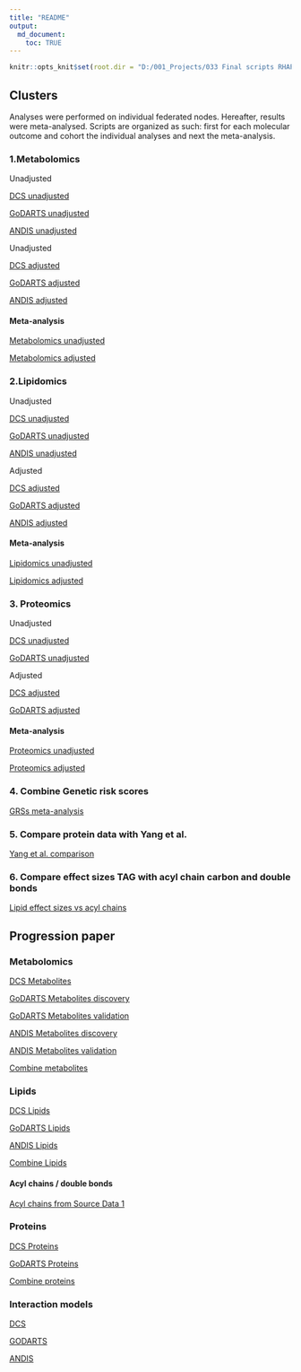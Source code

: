 ```yaml
---
title: "README"
output: 
  md_document:
    toc: TRUE
---
```


```r
knitr::opts_knit$set(root.dir = "D:/001_Projects/033 Final scripts RHAPSODY/")
```

## Clusters

Analyses were performed on individual federated nodes. Hereafter, results were meta-analysed. Scripts are organized as such: first for each molecular outcome and cohort the individual analyses and next the meta-analysis.

### 1.Metabolomics 

Unadjusted

[DCS unadjusted](https://github.com/roderickslieker/RHAPSODY/blob/master/001%20Clusters/000-DCS_GLM_metabolomics_OneVsAll.md)

[GoDARTS unadjusted](https://github.com/roderickslieker/RHAPSODY/blob/master/001%20Clusters/000-GoDARTS_GLM_metabolomics_OneVsAll.md)

[ANDIS unadjusted](https://github.com/roderickslieker/RHAPSODY/blob/master/001%20Clusters/000%20ANDIS_GLM_metabolomics%20_OneVsAll.md)

Unadjusted

[DCS adjusted](https://github.com/roderickslieker/RHAPSODY/blob/master/001%20Clusters/000-DCS_GLM_metabolomics_OneVsAll_adjusted.md)

[GoDARTS adjusted](https://github.com/roderickslieker/RHAPSODY/blob/master/001%20Clusters/000-GoDARTS_GLM_metabolomics_OneVsAll_adjusted.md)

[ANDIS adjusted](https://github.com/roderickslieker/RHAPSODY/blob/master/001%20Clusters/000-ANDIS_GLM_metabolomics_OneVsAll_adjusted.md)


#### Meta-analysis

[Metabolomics unadjusted](https://github.com/roderickslieker/RHAPSODY/blob/master/001%20Clusters/001%20Combine_Metabolomics_GLM_Clusters.md)

[Metabolomics adjusted](https://github.com/roderickslieker/RHAPSODY/blob/master/001%20Clusters/001_Combine_Metabolomics_GLM_Clusters_Adjusted.md)

### 2.Lipidomics

Unadjusted

[DCS unadjusted](https://github.com/roderickslieker/RHAPSODY/blob/master/001%20Clusters/000%20DCS_GLM_lipidomics_OneVsAll.md)

[GoDARTS unadjusted](https://gihub.com/roderickslieker/RHAPSODY/blob/master/001%20Clusters/000%20GoDARTS_GLM_metabolomics_OneVsAll.Rmd)

[ANDIS unadjusted](https://github.com/roderickslieker/RHAPSODY/blob/master/001%20Clusters/000-ANDIS_GLM_lipidomics_OneVsAll.md)

Adjusted

[DCS adjusted](https://github.com/roderickslieker/RHAPSODY/blob/master/001%20Clusters/000-DCS_GLM_lipidomics_OneVsAll_adjusted.md)

[GoDARTS adjusted](https://github.com/roderickslieker/RHAPSODY/blob/master/001%20Clusters/000-GoDARTS_GLM_lipidomics_OneVsAll_adjusted.md)

[ANDIS adjusted](https://github.com/roderickslieker/RHAPSODY/blob/master/001%20Clusters/000-ANDIS_GLM_lipidomics_OneVsAll_adjusted.md)

#### Meta-analysis

[Lipidomics unadjusted](https://github.com/roderickslieker/RHAPSODY/blob/master/001%20Clusters/001_Combine_Lipidomics_GLM_Clusters.md)

[Lipidomics adjusted](https://github.com/roderickslieker/RHAPSODY/blob/master/001%20Clusters/001_Combine_Lipidomics_GLM_Clusters_Adjusted.md)


### 3. Proteomics

Unadjusted

[DCS unadjusted](https://github.com/roderickslieker/RHAPSODY/blob/master/001%20Clusters/000-DCS_GLM_somalogic_OneVsAll.md)

[GoDARTS unadjusted](https://github.com/roderickslieker/RHAPSODY/blob/master/001%20Clusters/000%20GoDARTS_GLM_somalogic_OneVsAll.md)

Adjusted

[DCS adjusted](https://github.com/roderickslieker/RHAPSODY/blob/master/001%20Clusters/000-DCS_GLM_somalogic_OneVsAll_adjusted.md)

[GoDARTS adjusted](https://github.com/roderickslieker/RHAPSODY/blob/master/001%20Clusters/000-GoDARTS_GLM_somalogic_OneVsAll_adjusted.md)

#### Meta-analysis

[Proteomics unadjusted](https://github.com/roderickslieker/RHAPSODY/blob/master/001%20Clusters/001.Combine_peptidomics_data_OneVsAll.md)

[Proteomics adjusted](https://github.com/roderickslieker/RHAPSODY/blob/master/001%20Clusters/001_Combine_Proteomics_GLM_Clusters_Adjusted.md)

### 4. Combine Genetic risk scores

[GRSs meta-analysis](https://github.com/roderickslieker/RHAPSODY/blob/master/001%20Clusters/002-Combine_GRS_Cohorts.md)

### 5. Compare protein data with Yang et al.

[Yang et al. comparison](https://github.com/roderickslieker/RHAPSODY/blob/master/001%20Clusters/002-Overlap_Yang.md)

### 6. Compare effect sizes TAG with acyl chain carbon and double bonds

[Lipid effect sizes vs acyl chains](https://github.com/roderickslieker/RHAPSODY/blob/master/001%20Clusters/002-Overlap_Yang.md)


## Progression paper

### Metabolomics

[DCS Metabolites](https://github.com/roderickslieker/RHAPSODY/blob/master/002%20Progression/DCS_Metabolites_CoxModels.md)

[GoDARTS Metabolites discovery](https://github.com/roderickslieker/RHAPSODY/blob/master/002%20Progression/GoDARTS_Metabolites_CoxModels_Run1.md)

[GoDARTS Metabolites validation](https://github.com/roderickslieker/RHAPSODY/blob/master/002%20Progression/GoDARTS_Metabolites_CoxModels_Run2.md)

[ANDIS Metabolites discovery](https://github.com/roderickslieker/RHAPSODY/blob/master/002%20Progression/Andis_Metabolites_CoxModels_Run1.md)

[ANDIS Metabolites validation](https://github.com/roderickslieker/RHAPSODY/blob/master/002%20Progression/Andis_Metabolites_CoxModels_Run2.md)

[Combine metabolites](https://github.com/roderickslieker/RHAPSODY/blob/master/002%20Progression/Metabolites_Combine_withReplication.html)


### Lipids

[DCS Lipids](https://github.com/roderickslieker/RHAPSODY/blob/master/002%20Progression/DCS_Lipids_CoxModels.md)

[GoDARTS Lipids](https://github.com/roderickslieker/RHAPSODY/blob/master/002%20Progression/GODARTS_Lipids_CoxModels.md)

[ANDIS Lipids](https://github.com/roderickslieker/RHAPSODY/blob/master/002%20Progression/Andis_Lipids_CoxModels.md)


[Combine Lipids](https://github.com/roderickslieker/RHAPSODY/blob/master/002%20Progression/Lipids_Combine.html)


#### Acyl chains / double bonds

[Acyl chains from Source Data 1](https://github.com/roderickslieker/RHAPSODY/blob/master/002%20Progression/Double_bonds_vs_acylchain.R)

### Proteins

[DCS Proteins](https://github.com/roderickslieker/RHAPSODY/blob/master/002%20Progression/DCS_Peptides_CoxModels.md)

[GoDARTS Proteins](https://github.com/roderickslieker/RHAPSODY/blob/master/002%20Progression/GODARTS_Peptides_CoxModels.md)

[Combine proteins](https://github.com/roderickslieker/RHAPSODY/blob/master/002%20Progression/GoDARTS_Peptides_CoxModels.md)


### Interaction models

[DCS](https://github.com/roderickslieker/RHAPSODY/blob/master/002%20Progression/DCS_Sensitivity_Analyses_BMI_Cpep.md)

[GODARTS](https://github.com/roderickslieker/RHAPSODY/blob/master/002%20Progression/GoDARTS_Sensitivity_Analyses_BMI_Cpep.md)

[ANDIS](https://github.com/roderickslieker/RHAPSODY/blob/master/002%20Progression/ANDIS_Sensitivity_Analyses_BMI_Cpep.md)


